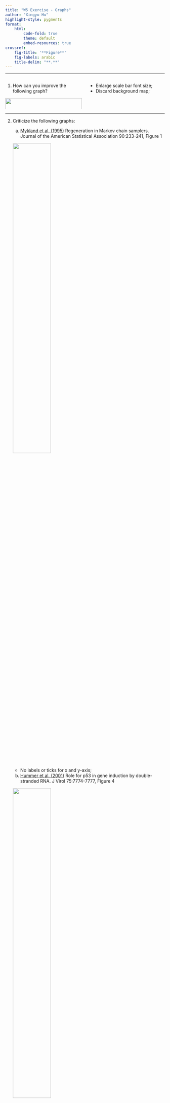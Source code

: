 ```yaml
---
title: "W5 Exercise - Graphs"
author: "Xingyu Hu"
highlight-style: pygments
format: 
    html:
        code-fold: true
        theme: default
        embed-resources: true
crossref: 
    fig-title: '**Figure**'
    fig-labels: arabic
    title-delim: "**.**"
---
```


---

::: columns
::: {.column width="50%"}

1.  How can you improve the following graph?

![](../graph/w5map.png){#fig:1 fig-align="center" width="100%"}

:::
::: {.column width="50%"}

- Enlarge scale bar font size;
- Discard background map;

:::
:::

---

2.  Criticize the following graphs:

    a.  [Mykland et al. (1995)](https://www.jstor.org/stable/2291148) Regeneration in Markov chain samplers. Journal of the American Statistical Association 90:233-241, Figure 1

    ![](../graph/Mykland1995.png){fig-align="center" width="50%"}

    - No labels or ticks for x and y-axis;


    b. [Hummer et al. (2001)](https://www.ncbi.nlm.nih.gov/pmc/articles/PMC115017/) Role for p53 in gene induction by double-stranded RNA. J Virol 75:7774-7777, Figure 4
    
    ![](../graph/Hummer2001.png){fig-align="center" width="50%"}
    
    - No minus error bar;
    - y axis should have `%` sign;
    
    c. [Cawley et al. (2004)](https://www.sciencedirect.com/science/article/pii/S0092867404001278?via%3Dihub) Unbiased mapping of transcription factor binding sites along human chromosomes 21 and 22 points to widespread regulation of noncoding RNAs. Cell 116:499-509, Figure 1
    
    ![](../graph/Cawley2004.png){fig-align="center" width="70%"}

    - No 3D pie chart;

    d. [Jorgenson et al. (2005)](https://www.ncbi.nlm.nih.gov/pmc/articles/PMC1196373/) Ethnicity and human genetic linkage maps. American Journal of Human Genetics 76:276-290, Figure 2
    
    ![](../graph/Jorgenson2005.png){fig-align="center" width="70%"}
    
    - Background color is not suitable;
    - Axis ticks font size is too small
    
---

3. In an aerosol particle size distribution figure, the x-axis label is $D_p(\mu m)$, and the y-axis label is $\frac{\mathrm{d}N}{\mathrm{d}\log D_p}(\mathrm{cm}^{-3})$:

![](../graph/particle_size_dist.png){fig-align="center" width="50%"}

Write the R code for inserting the axis labels into a graph.

```r
#| label: fig-aerosol_particle
#| fig-cap: "Aerosol particle size distribution"

library(ggplot2)
library(latex2exp)

ggplot() +
    geom_blank() +
    theme_bw() +
    labs(y = TeX(r"($\frac{dN}{d\log D_p}$ $(cm^{-3})$)"),
         x = TeX(r"($D_p$ $(\mu m)$)")) 
```

---

4. How do you generate the following layout for `plot(co2)`?

![](../graph/plotco2.png){fig-align="center" width="50%"}


```r
#| warning: false

par(fig=c(0,0.27,0.3,1), new=TRUE)
plot(co2)
par(fig=c(0.3, 1, 0.5, 1),new=TRUE)
plot(co2)
par(fig=c(0,0.55,0,0.5), new=TRUE)
plot(co2)
par(fig=c(0.5,1,0,0.71),new=TRUE)
plot(co2)
mtext("", side=4, outer=TRUE, line=-4)
```

---

5. Insert the graph you created in Exercise 3 into a R markdown document. Give proper numbering and a caption. Cross-refer it in the statement.

Here is the figure @fig-aerosol_particle.